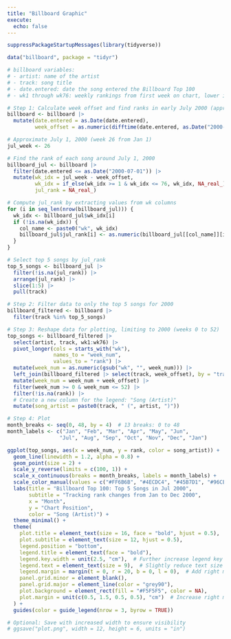 ```yaml
---
title: "Billboard Graphic"
execute:
  echo: false
---
```


```r
suppressPackageStartupMessages(library(tidyverse))
```


```r
data("billboard", package = "tidyr")

# billboard variables:
# - artist: name of the artist
# - track: song title
# - date.entered: date the song entered the Billboard Top 100
# - wk1 through wk76: weekly rankings from first week on chart, lower is better

# Step 1: Calculate week offset and find ranks in early July 2000 (approx. week 26)
billboard <- billboard |> 
  mutate(date.entered = as.Date(date.entered),
         week_offset = as.numeric(difftime(date.entered, as.Date("2000-01-01"), units = "weeks")))

# Approximate July 1, 2000 (week 26 from Jan 1)
jul_week <- 26

# Find the rank of each song around July 1, 2000
billboard_jul <- billboard |> 
  filter(date.entered <= as.Date("2000-07-01")) |> 
  mutate(wk_idx = jul_week - week_offset,
         wk_idx = if_else(wk_idx >= 1 & wk_idx <= 76, wk_idx, NA_real_),
         jul_rank = NA_real_)

# Compute jul_rank by extracting values from wk columns
for (i in seq_len(nrow(billboard_jul))) {
  wk_idx <- billboard_jul$wk_idx[i]
  if (!is.na(wk_idx)) {
    col_name <- paste0("wk", wk_idx)
    billboard_jul$jul_rank[i] <- as.numeric(billboard_jul[[col_name]][i])
  }
}

# Select top 5 songs by jul_rank
top_5_songs <- billboard_jul |> 
  filter(!is.na(jul_rank)) |> 
  arrange(jul_rank) |> 
  slice(1:5) |> 
  pull(track)

# Step 2: Filter data to only the top 5 songs for 2000
billboard_filtered <- billboard |> 
  filter(track %in% top_5_songs)

# Step 3: Reshape data for plotting, limiting to 2000 (weeks 0 to 52)
top_songs <- billboard_filtered |> 
  select(artist, track, wk1:wk76) |> 
  pivot_longer(cols = starts_with("wk"),
               names_to = "week_num",
               values_to = "rank") |> 
  mutate(week_num = as.numeric(gsub("wk", "", week_num))) |> 
  left_join(billboard_filtered |> select(track, week_offset), by = "track") |> 
  mutate(week_num = week_num + week_offset) |> 
  filter(week_num >= 0 & week_num <= 52) |> 
  filter(!is.na(rank)) |> 
  # Create a new column for the legend: "Song (Artist)"
  mutate(song_artist = paste0(track, " (", artist, ")"))

# Step 4: Plot
month_breaks <- seq(0, 48, by = 4)  # 13 breaks: 0 to 48
month_labels <- c("Jan", "Feb", "Mar", "Apr", "May", "Jun", 
                 "Jul", "Aug", "Sep", "Oct", "Nov", "Dec", "Jan")

ggplot(top_songs, aes(x = week_num, y = rank, color = song_artist)) +
  geom_line(linewidth = 1.2, alpha = 0.8) +
  geom_point(size = 2) +
  scale_y_reverse(limits = c(100, 1)) +
  scale_x_continuous(breaks = month_breaks, labels = month_labels) +
  scale_color_manual(values = c("#FF6B6B", "#4ECDC4", "#45B7D1", "#96CEB4", "#FFEEAD")) +
  labs(title = "Billboard Top 100: Top 5 Songs in Jul 2000",
       subtitle = "Tracking rank changes from Jan to Dec 2000",
       x = "Month",
       y = "Chart Position",
       color = "Song (Artist)") +
  theme_minimal() +
  theme(
    plot.title = element_text(size = 16, face = "bold", hjust = 0.5),
    plot.subtitle = element_text(size = 12, hjust = 0.5),
    legend.position = "bottom",
    legend.title = element_text(face = "bold"),
    legend.key.width = unit(2.5, "cm"),  # Further increase legend key width
    legend.text = element_text(size = 9),  # Slightly reduce text size to fit
    legend.margin = margin(t = 0, r = 20, b = 0, l = 0),  # Add right margin to push content left
    panel.grid.minor = element_blank(),
    panel.grid.major = element_line(color = "grey90"),
    plot.background = element_rect(fill = "#F5F5F5", color = NA),
    plot.margin = unit(c(0.5, 1.5, 0.5, 0.5), "cm")  # Increase right margin
  ) +
  guides(color = guide_legend(nrow = 3, byrow = TRUE))

# Optional: Save with increased width to ensure visibility
# ggsave("plot.png", width = 12, height = 6, units = "in")
```

